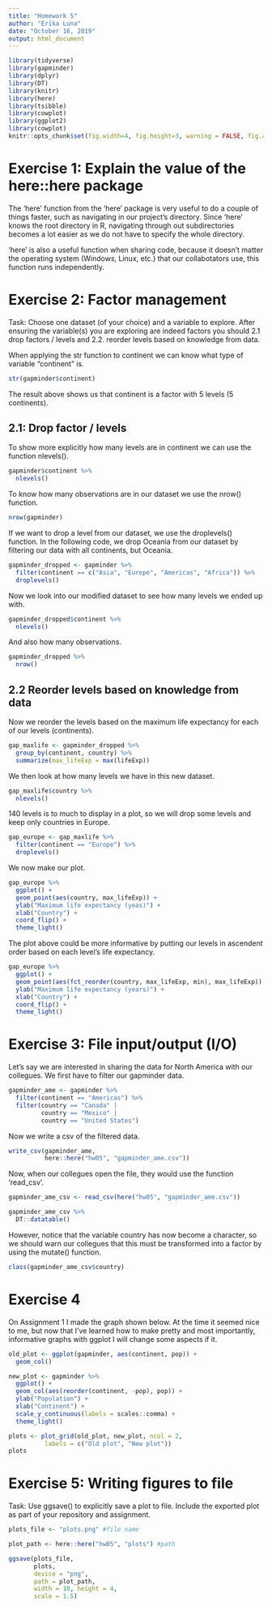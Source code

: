 ```yaml
---
title: "Homework 5"
author: "Erika Luna"
date: "October 16, 2019"
output: html_document
---
```


```r
library(tidyverse)
library(gapminder)
library(dplyr)
library(DT)
library(knitr)
library(here)
library(tsibble)
library(cowplot)
library(ggplot2)
library(cowplot)
knitr::opts_chunk$set(fig.width=4, fig.height=3, warning = FALSE, fig.align = "center")
```


# Exercise 1: Explain the value of the here::here package

The 'here' function from the 'here' package is very useful to do a couple of things faster, such as navigating in our project's directory. Since 'here' knows the root directory in R, navigating through out subdirectories becomes a lot easier as we do not have to specify the whole directory. 

'here' is also a useful function when sharing code, because it doesn't matter the operating system (Windows, Linux, etc.) that our collabotators use, this function runs independently. 



# Exercise 2: Factor management

Task: Choose one dataset (of your choice) and a variable to explore. After ensuring the variable(s) you are exploring are indeed factors you should 2.1 drop factors / levels and 2.2. reorder levels based on knowledge from data.

When applying the str function to continent we can know what type of variable "continent" is.

```r
str(gapminder$continent)
```
The result above shows us that continent is a factor with 5 levels (5 continents).

## 2.1: Drop factor / levels

To show more explicitly how many levels are in continent we can use the function nlevels().
```r
gapminder$continent %>% 
  nlevels() 
```

To know how many observations are in our dataset we use the nrow() function.
```r
nrow(gapminder)
```

If we want to drop a level from our dataset, we use the droplevels() function. 
In the following code, we drop Oceania from our dataset by filtering our data with all continents, but Oceania.
```r
gapminder_dropped <- gapminder %>% 
  filter(continent == c("Asia", "Europe", "Americas", "Africa")) %>% 
  droplevels()
```

Now we look into our modified dataset to see how many levels we ended up with. 
```r
gapminder_dropped$continent %>% 
  nlevels()
```
And also how many observations. 

```r
gapminder_dropped %>% 
  nrow()
```



## 2.2 Reorder levels based on knowledge from data

Now we reorder the levels based on the maximum life expectancy for each of our levels (continents).

```r
gap_maxlife <- gapminder_dropped %>% 
  group_by(continent, country) %>% 
  summarize(max_lifeExp = max(lifeExp))
```

We then look at how many levels we have in this new dataset.

```r
gap_maxlife$country %>% 
  nlevels()
```
140 levels is to much to display in a plot, so we will drop some levels and keep only countries in Europe. 

```r
gap_europe <- gap_maxlife %>% 
  filter(continent == "Europe") %>% 
  droplevels()
```

We now make our plot. 

```r
gap_europe %>% 
  ggplot() +
  geom_point(aes(country, max_lifeExp)) +
  ylab("Maximum life expectancy (yeas)") +
  xlab("Country") +
  coord_flip() +
  theme_light()
```
The plot above could be more informative by putting our levels in ascendent order based on each level's life expectancy. 


```r
gap_europe %>% 
  ggplot() +
  geom_point(aes(fct_reorder(country, max_lifeExp, min), max_lifeExp)) +
  ylab("Maximum life expectancy (years)") +
  xlab("Country") +
  coord_flip() +
  theme_light()
```

# Exercise 3: File input/output (I/O)

Let's say we are interested in sharing the data for North America with our collegues. We first have to filter our gapminder data. 
```r
gapminder_ame <- gapminder %>% 
  filter(continent == "Americas") %>% 
  filter(country == "Canada" |
         country == "Mexico" |
         country == "United States")
```

Now we write a csv of the filtered data.

```r
write_csv(gapminder_ame,
          here::here("hw05", "gapminder_ame.csv"))
```

Now, when our collegues open the file, they would use the function 'read_csv'. 

```r
gapminder_ame_csv <- read_csv(here("hw05", "gapminder_ame.csv"))

gapminder_ame_csv %>%
  DT::datatable()
```

However, notice that the variable country has now become a character, so we should warn our collegues that this must be transformed into a factor by using the mutate() function.

```r
class(gapminder_ame_csv$country)
```



# Exercise 4

On Assignment 1 I made the graph shown below. At the time it seemed nice to me, but now that I've learned how to make pretty and most importantly, informative graphs with ggplot I will change some aspects if it.


```r
old_plot <- ggplot(gapminder, aes(continent, pop)) + 
  geom_col()
```

```r
new_plot <- gapminder %>% 
  ggplot() +
  geom_col(aes(reorder(continent, -pop), pop)) +
  ylab("Population") +
  xlab("Continent") +
  scale_y_continuous(labels = scales::comma) +
  theme_light()
```

```r
plots <- plot_grid(old_plot, new_plot, ncol = 2,
          labels = c("Old plot", "New plot")) 
plots
```



# Exercise 5: Writing figures to file

Task: Use ggsave() to explicitly save a plot to file. Include the exported plot as part of your repository and assignment.

```r
plots_file <- "plots.png" #file name

plot_path <- here::here("hw05", "plots") #path

ggsave(plots_file, 
       plots, 
       device = "png", 
       path = plot_path, 
       width = 10, height = 4,
       scale = 1.5)
```















